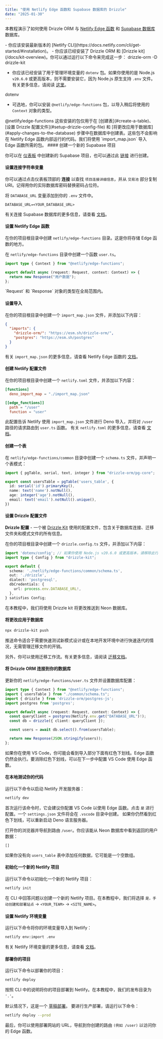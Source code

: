 ```yaml
---
title: "使用 Netlify Edge 函数和 Supabase 数据库的 Drizzle"
date: "2025-01-30"
---
```



本教程演示了如何使用 Drizzle ORM 与 [Netlify Edge 函数](https://docs.netlify.com/edge-functions/overview/) 和 [Supabase 数据库](https://supabase.com/docs/guides/database/overview) 数据库。

<Prerequisites>
- 你应该安装最新版本的 [Netlify CLI](https://docs.netlify.com/cli/get-started/#installation)。
- 你应该已经安装了 Drizzle ORM 和 [Drizzle kit](/docs/kit-overview)。你可以通过运行以下命令来完成这一步：
<Npm>
drizzle-orm
-D drizzle-kit
</Npm>

- 你应该已经安装了用于管理环境变量的 `dotenv` 包。如果你使用的是 Node.js `v20.6.0` 或更高版本，则不需要安装它，因为 Node.js 原生支持 `.env` 文件。有关更多信息，请阅读 [这里](https://nodejs.org/en/blog/release/v20.6.0#built-in-env-file-support)。
<Npm>
  dotenv
</Npm>

- 可选地，你可以安装 `@netlify/edge-functions` 包，以导入稍后将使用的 `Context` 对象的类型。
<Npm>
  @netlify/edge-functions
</Npm>
</Prerequisites>

<Callout type="warning">
这些安装的包仅用于在 [创建表](#create-a-table)、[设置 Drizzle 配置文件](#setup-drizzle-config-file) 和 [将更改应用于数据库](#apply-changes-to-the-database) 步骤中在数据库中创建表。这些包不会影响在 Netlify Edge 函数内部运行的代码。我们将使用 `import_map.json` 导入 Edge 函数所需的包。
</Callout>

<Steps>
#### 创建一个新的 Supabase 项目

你可以在 [仪表板](https://supabase.com/dashboard) 中创建新的 Supabase 项目，也可以通过此 [链接](https://database.new/) 进行创建。

#### 设置连接字符串变量

你可以通过点击仪表板顶部的 **连接** 以查找 `项目连接详细信息`，并从 `交易池` 部分复制 URI。记得用你的实际数据库密码替换密码占位符。

将 `DATABASE_URL` 变量添加到你的 `.env` 文件中。

```plaintext copy
DATABASE_URL=<YOUR_DATABASE_URL>
```

有关连接 Supabase 数据库的更多信息，请查看 [文档](https://supabase.com/docs/guides/database/connecting-to-postgres#connection-pooler)。

#### 设置 Netlify Edge 函数

在你的项目根目录中创建 `netlify/edge-functions` 目录。这是你将存储 Edge 函数的地方。

在 `netlify/edge-functions` 目录中创建一个函数 `user.ts`。

```typescript copy filename="netlify/edge-functions/user.ts"
import type { Context } from "@netlify/edge-functions";

export default async (request: Request, context: Context) => {
  return new Response("用户数据");
};
```

<Callout type="warning">
`Request` 和 `Response` 对象的类型在全局范围内。
</Callout>

#### 设置导入

在你的项目根目录中创建一个 `import_map.json` 文件，并添加以下内容：

```json copy filename="import_map.json"
{
  "imports": {
    "drizzle-orm/": "https://esm.sh/drizzle-orm/",
    "postgres": "https://esm.sh/postgres"
  }
}
```

有关 `import_map.json` 的更多信息，请查看 Netlify Edge 函数的 [文档](https://docs.netlify.com/edge-functions/api/#import-maps)。

#### 创建 Netlify 配置文件

在你的项目根目录中创建一个 `netlify.toml` 文件，并添加以下内容：

```toml copy filename="netlify.toml"
[functions]
  deno_import_map = "./import_map.json"

[[edge_functions]]
  path = "/user"
  function = "user"
```

此配置告诉 Netlify 使用 `import_map.json` 文件进行 Deno 导入，并将对 `/user` 路径的请求路由到 `user.ts` 函数。
有关 `netlify.toml` 的更多信息，请查看 [文档](https://docs.netlify.com/configure-builds/file-based-configuration/)。

#### 创建一个表

在 `netlify/edge-functions/common` 目录中创建一个 `schema.ts` 文件，并声明一个表模式：

```typescript copy filename="netlify/edge-functions/common/schema.ts"
import { pgTable, serial, text, integer } from "drizzle-orm/pg-core";

export const usersTable = pgTable('users_table', {
  id: serial('id').primaryKey(),
  name: text('name').notNull(),
  age: integer('age').notNull(),
  email: text('email').notNull().unique(),
})
```

#### 设置 Drizzle 配置文件

**Drizzle 配置** - 一个被 [Drizzle Kit](/docs/kit-overview) 使用的配置文件，包含关于数据库连接、迁移文件夹和模式文件的所有信息。

在你的项目根目录中创建一个 `drizzle.config.ts` 文件，并添加以下内容：

```typescript copy filename="drizzle.config.ts"
import 'dotenv/config'; // 如果你使用 Node.js v20.6.0 或更高版本，请移除此行
import type { Config } from "drizzle-kit";

export default {
  schema: './netlify/edge-functions/common/schema.ts',
  out: './drizzle',
  dialect: 'postgresql',
  dbCredentials: {
    url: process.env.DATABASE_URL!,
  },
} satisfies Config;
```

在本教程中，我们将使用 Drizzle kit 将更改推送到 Neon 数据库。

#### 将更改应用于数据库

```bash copy
npx drizzle-kit push
```
<Callout type="warning">推送命令适合于需要快速测试新模式设计或在本地开发环境中进行快速迭代的情况，无需管理迁移文件的开销。</Callout>

另外，你可以使用迁移工作流。有关更多信息，请阅读 [迁移文档](/docs/migrations)。

#### 将 Drizzle ORM 连接到你的数据库

更新你的 `netlify/edge-functions/user.ts` 文件并设置数据库配置：

```typescript copy filename="netlify/edge-functions/user.ts"
import type { Context } from "@netlify/edge-functions";
import { usersTable } from "./common/schema.ts";
import { drizzle } from 'drizzle-orm/postgres-js';
import postgres from 'postgres';

export default async (request: Request, context: Context) => {
  const queryClient = postgres(Netlify.env.get("DATABASE_URL")!);
  const db = drizzle({ client: queryClient });

  const users = await db.select().from(usersTable);

  return new Response(JSON.stringify(users));
};
```

<Callout type="warning">
如果你在使用 VS Code，你可能会看到导入部分下面有红色下划线。Edge 函数仍然会执行。要消除红色下划线，可以在下一步中配置 VS Code 使用 Edge 函数。
</Callout>

#### 在本地测试你的代码

运行以下命令以启动 Netlify 开发服务器：

```bash copy
netlify dev
```

首次运行该命令时，它会建议你配置 VS Code 以使用 Edge 函数。点击 `是` 进行配置。一个 `settings.json` 文件将会在 `.vscode` 目录中创建。
如果你仍然看到红色下划线，可以重新启动 Deno 语言服务器。

打开你的浏览器并导航到路由 `/user`。你应该能从 Neon 数据库中看到返回的用户数据：

```plaintext
[]
```

如果你没有向 `users_table` 表中添加任何数据，它可能是一个空数组。

#### 初始化一个新的 Netlify 项目

运行以下命令以初始化一个新的 Netlify 项目：

```bash copy
netlify init
```

在 CLI 中回答问题以创建一个新的 Netlify 项目。在本教程中，我们将选择 `是，手动创建和部署站点` -> `<YOUR_TEAM>` -> `<SITE_NAME>`。

#### 设置 Netlify 环境变量

运行以下命令将你的环境变量导入到 Netlify：

```bash copy
netlify env:import .env
```

有关 Netlify 环境变量的更多信息，请查看 [文档](https://docs.netlify.com/environment-variables/get-started/)。

#### 部署你的项目

运行以下命令以部署你的项目：

```bash copy
netlify deploy
```

按照 CLI 中的说明将你的项目部署到 Netlify。在本教程中，我们的发布目录为 `'.'`。

默认情况下，这是一个 [草稿部署](https://docs.netlify.com/cli/get-started/#draft-deploys)。
要进行生产部署，请运行以下命令：

```bash copy
netlify deploy --prod
```

</Steps>

最后，你可以使用部署网站的 URL，导航到你创建的路由 `(例如 /user)` 以访问你的 Edge 函数。
